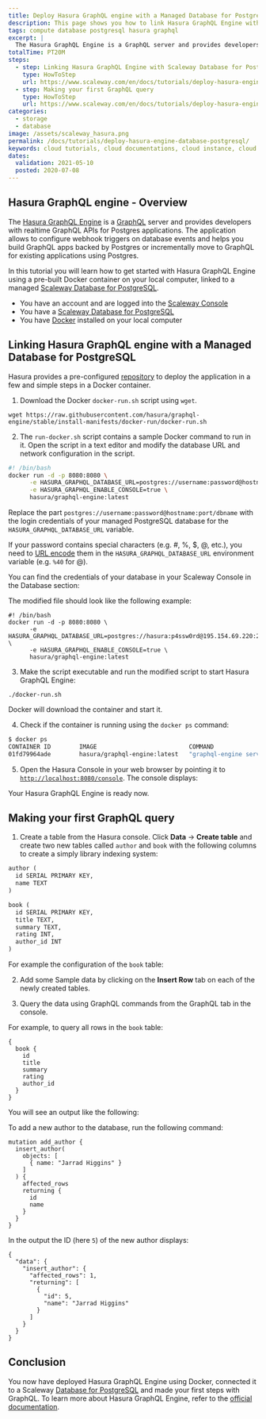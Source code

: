 ```yaml
---
title: Deploy Hasura GraphQL engine with a Managed Database for PostgreSQL
description: This page shows you how to link Hasura GraphQL Engine with a Managed Database for PostgreSQL
tags: compute database postgresql hasura graphql
excerpt: |
  The Hasura GraphQL Engine is a GraphQL server and provides developers with realtime GraphQL APIs for Postgres applications. The application allows to configure webhook triggers on database events and helps you build GraphQL apps backed by Postgres or incrementally move to GraphQL for existing applications using Postgres.
totalTime: PT20M
steps:
  - step: Linking Hasura GraphQL Engine with Scaleway Database for PostgreSQL
    type: HowToStep
    url: https://www.scaleway.com/en/docs/tutorials/deploy-hasura-engine-database-postgresql/#Linking-Hasura-GraphQL-Engine-with-Scaleway-Database-for-PostgreSQL
  - step: Making your first GraphQL query
    type: HowToStep
    url: https://www.scaleway.com/en/docs/tutorials/deploy-hasura-engine-database-postgresql/#Making-your-first-GraphQL-query
categories:
  - storage
  - database
image: /assets/scaleway_hasura.png
permalink: /docs/tutorials/deploy-hasura-engine-database-postgresql/
keywords: cloud tutorials, cloud documentations, cloud instance, cloud hosting, docker, hasura, postgresql, graphql
dates:
  validation: 2021-05-10
  posted: 2020-07-08
---
```


## Hasura GraphQL engine - Overview

The [Hasura GraphQL Engine](https://hasura.io) is a [GraphQL](https://graphql.org/) server and provides developers with realtime GraphQL APIs for Postgres applications. The application allows to configure webhook triggers on database events and helps you build GraphQL apps backed by Postgres or incrementally move to GraphQL for existing applications using Postgres.

In this tutorial you will learn how to get started with Hasura GraphQL Engine using a pre-built Docker container on your local computer, linked to a managed [Scaleway Database for PostgreSQL](https://www.scaleway.com/en/database/).

<Message type="requirement">

- You have an account and are logged into the [Scaleway Console](https://console.scaleway.com)
- You have a [Scaleway Database for PostgreSQL](https://www.scaleway.com/en/database/)
- You have [Docker](https://docs.docker.com/install/) installed on your local computer

</Message>

## Linking Hasura GraphQL engine with a Managed Database for PostgreSQL

Hasura provides a pre-configured [repository](https://github.com/hasura/graphql-engine/tree/stable/install-manifests) to deploy the application in a few and simple steps in a Docker container.

1. Download the Docker `docker-run.sh` script using `wget`.
  ```
  wget https://raw.githubusercontent.com/hasura/graphql-engine/stable/install-manifests/docker-run/docker-run.sh
  ```

2. The `run-docker.sh` script contains a sample Docker command to run in it. Open the script in a text editor and modify the database URL and network configuration in the script.
  ```bash
  #! /bin/bash
  docker run -d -p 8080:8080 \
        -e HASURA_GRAPHQL_DATABASE_URL=postgres://username:password@hostname:port/dbname \
        -e HASURA_GRAPHQL_ENABLE_CONSOLE=true \
        hasura/graphql-engine:latest
  ```
  Replace the part `postgres://username:password@hostname:port/dbname` with the login credentials of your managed PostgreSQL database for the `HASURA_GRAPHQL_DATABASE_URL` variable.

  <Message type="note">

  If your password contains special characters (e.g. #, %, $, @, etc.), you need to [URL encode](https://en.wikipedia.org/wiki/Percent-encoding#Percent-encoding_reserved_characters) them in the `HASURA_GRAPHQL_DATABASE_URL` environment variable (e.g. `%40` for @).

  </Message>

  You can find the credentials of your database in your Scaleway Console in the Database section:
  <Lightbox src="scaleway-database_credentials.png" alt="" />

  The modified file should look like the following example:

  ```
  #! /bin/bash
  docker run -d -p 8080:8080 \
        -e HASURA_GRAPHQL_DATABASE_URL=postgres://hasura:p4ssw0rd@195.154.69.220:21568/hasura \
        -e HASURA_GRAPHQL_ENABLE_CONSOLE=true \
        hasura/graphql-engine:latest
  ```

3. Make the script executable and run the modified script to start Hasura GraphQL Engine:
  ```
  ./docker-run.sh
  ```

  Docker will download the container and start it.

4. Check if the container is running using the `docker ps` command:
  ```bash
  $ docker ps
  CONTAINER ID        IMAGE                          COMMAND                  CREATED             STATUS              PORTS                    NAMES
  01fd79964ade        hasura/graphql-engine:latest   "graphql-engine serve"   6 seconds ago       Up 5 seconds        0.0.0.0:8080->8080/tcp   dreamy_lalande
  ```

5. Open the Hasura Console in your web browser by pointing it to [`http://localhost:8080/console`](http://localhost:8080/console). The console displays:
  <Lightbox src="scaleway-hasura_console.png" alt="" />

  Your Hasura GraphQL Engine is ready now.

## Making your first GraphQL query

1. Create a table from the Hasura console. Click **Data** -> **Create table** and create two new tables called `author` and `book` with the following columns to create a simply library indexing system:
  ```graphql
  author (
    id SERIAL PRIMARY KEY,
    name TEXT
  )

  book (
    id SERIAL PRIMARY KEY,
    title TEXT,
    summary TEXT,
    rating INT,
    author_id INT
  )
  ```
  For example the configuration of the `book` table:
  <Lightbox src="scaleway-hasura_add_table.png" alt="" />

2. Add some Sample data by clicking on the **Insert Row** tab on each of the newly created tables.

3. Query the data using GraphQL commands from the GraphQL tab in the console.

  For example, to query all rows in the `book` table:
  ```
  {
    book {
      id
      title
      summary
      rating
      author_id
    }
  }
  ```

  You will see an output like the following:
  <Lightbox src="scaleway-hasura_query.png" alt="" />

  To add a new author to the database, run the following command:
  ```
  mutation add_author {
    insert_author(
      objects: [
        { name: "Jarrad Higgins" }
      ]
    ) {
      affected_rows
      returning {
        id
        name
      }
    }
  }
  ```

  In the output the ID (here `5`) of the new author displays:
  ```
  {
    "data": {
      "insert_author": {
        "affected_rows": 1,
        "returning": [
          {
            "id": 5,
            "name": "Jarrad Higgins"
          }
        ]
      }
    }
  }
  ```

## Conclusion

You now have deployed Hasura GraphQL Engine using Docker, connected it to a Scaleway [Database for PostgreSQL](https://www.scaleway.com/en/database/) and made your first steps with GraphQL. 
To learn more about Hasura GraphQL Engine, refer to the [official documentation](https://hasura.io/docs/1.0/graphql/manual/api-reference/graphql-api/query.html).
